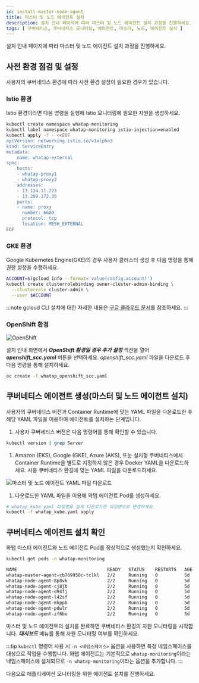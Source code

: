 ```yaml
---
id: install-master-node-agent
title: 마스터 및 노드 에이전트 설치
description: 설치 안내 페이지에 따라 마스터 및 노드 에이전트 설치 과정을 진행하세요.
tags: [ 쿠버네티스, 쿠버네티스 모니터링, 에이전트, 마스터, 노드, 에이전트 설치 ]
---
```


설치 안내 페이지에 따라 마스터 및 노드 에이전트 설치 과정을 진행하세요.

## 사전 환경 점검 및 설정

사용자의 쿠버네티스 환경에 따라 사전 환경 설정이 필요한 경우가 있습니다.

### Istio 환경

Istio 환경이라면 다음 명령을 실행해 Istio 모니터링에 필요한 자원을 생성하세요.

```bash title='SH'
kubectl create namespace whatap-monitoring
kubectl label namespace whatap-monitoring istio-injection=enabled
kubectl apply -f - <<EOF
apiVersion: networking.istio.io/v1alpha3
kind: ServiceEntry
metadata:
    name: whatap-external
spec:
    hosts:
    - whatap-proxy1
    - whatap-proxy2
    addresses:
    - 13.124.11.223
    - 13.209.172.35
    ports:
    - name: proxy
      number: 6600
      protocol: tcp
      location: MESH_EXTERNAL
EOF
```

### GKE 환경

Google Kubernetes Engine(GKE)의 경우 사용자 클러스터 생성 후 다음 명령을 통해 권한 설정을 수행하세요.

```bash title='GKE 권한 설정'
ACCOUNT=$(gcloud info --format='value(config.account)')
kubectl create clusterrolebinding owner-cluster-admin-binding \
  --clusterrole cluster-admin \
  --user $ACCOUNT
```

:::note
gcloud CLI 설치에 대한 자세한 내용은 [구글 클라우드 문서](https://cloud.google.com/sdk/docs/install)를 참조하세요.
:::

### OpenShift 환경

![OpenShift](/img/kube-install-openshift.png)

설치 안내 화면에서 ***OpenShift 환경일 경우 추가 설정*** 섹션을 열어 ***openshift_scc.yaml*** 버튼을 선택하세요. *openshift_scc.yaml* 파일을 다운로드 후 다음 명령을 통해 설치하세요.

```bash title='SH'
oc create -f whatap_openshift_scc.yaml
```

## 쿠버네티스 에이전트 생성(마스터 및 노드 에이전트 설치)

사용자의 쿠버네티스 버전과 Container Runtime에 맞는 YAML 파일을 다운로드한 후 해당 YAML 파일을 이용하여 에이전트를 설치하는 단계입니다.

1. 사용자 쿠버네티스 버전은 다음 명령어를 통해 확인할 수 있습니다.

  ```bash title='SH'
  kubectl version | grep Server
  ```

1. Amazon (EKS), Google (GKE), Azure (AKS), 또눈 설치형 쿠버네티스에서 Container Runtime을 별도로 지정하지 않은 경우 Docker YAML을 다운로드하세요. 사용 쿠버네티스 환경에 맞는 YAML 파일을 다운로드하세요.

  ![마스터 및 노드 에이전트 YAML 파일 다운로드](https://img.whatap.io/media/user_guide_kubernetes/intro/24.png)

1. 다운로드한 YAML 파일을 이용해 와탭 에이전트 Pod를 생성하세요. 

  ```bash title='SH'
  # whatap_kube.yaml 파일명을 실제 다운로드한 파일명으로 변경하세요.
  kubectl -f whatap_kube.yaml apply
  ```

## 쿠버네티스 에이전트 설치 확인

와탭 마스터 에이전트와 노드 에이전트 Pod를 정상적으로 생성했는지 확인하세요.

```bash title='SH'
kubectl get pods -n whatap-monitoring
```

```bash title='결과'
NAME                                  READY   STATUS    RESTARTS   AGE
whatap-master-agent-cb769958c-tclkl   2/2     Running   0          5d
whatap-node-agent-8p8vk               2/2     Running   0          5d
whatap-node-agent-cj8jb               2/2     Running   0          5d
whatap-node-agent-d94fj               2/2     Running   0          5d
whatap-node-agent-l42sf               2/2     Running   0          5d
whatap-node-agent-mkppb               2/2     Running   0          5d
whatap-node-agent-pdwlr               2/2     Running   0          5d
whatap-node-agent-zf6bv               2/2     Running   0          5d
```

마스터 및 노드 에이전트의 설치를 완료하면 쿠버네티스 환경의 자원 모니터링을 시작합니다. ***대시보드*** 메뉴를 통해 자원 모니터링 여부를 확인하세요.

:::tip
`kubectl` 명령어 사용 시 `-n <네임스페이스>` 옵션을 사용하면 특정 네임스페이스를 대상으로 작업을 수행합니다. 와탭 에이전트는 기본적으로 `whatap-monitoring`이라는 네임스페이스에 설치되므로 `-n whatap-monitoring`이라는 옵션을 추가합니다.
:::

다음으로 애플리케이션 모니터링을 위한 에이전트 설치를 진행하세요.